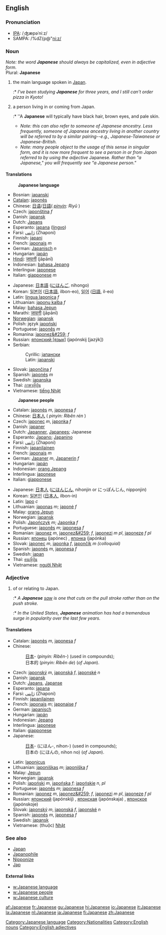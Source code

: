 ==English==
===Pronunciation===
*[[International Phonetic Alphabet|IPA]]: /ˌʤæpəˈniːz/
*SAMPA: /%dZ{p@"ni:z/

===Noun===
''Note: the word '''Japanese''' should always be capitalized, even in adjective form.'' <br>
Plural: '''Japanese'''

# the main language spoken in [[Japan]].
#:* ''I've been studying '''Japanese''' for three years, and I still can't order pizza in Kyoto!'' 
# a person living in or coming from Japan. 
#:* ''A '''Japanese''' will typically have black hair, brown eyes, and pale skin.
#* ''Note: this can also refer to someone of Japanese ancestry. Less frequently, someone of Japanese ancestry living in another country will be referred to by a similar pairing--e.g., Japanese-Taiwanese or Japanese-British.''
#* ''Note: many people object to the usage of this sense in singular form, and it is now more frequent to see a person in or from Japan referred to by using the adjective'' Japanese''.  Rather than "a Japanese," you will frequently see "a Japanese person."''

====Translations====
:'''Japanese language'''
{{top}}
<!--Languages from A to I go here-->
*Bosnian: [[japanski#Bosnian|japanski]] {{m}}
*[[Catalan]]: [[japonès]]
*Chinese: [[日语]]/[[日語]]( ''[[pinyin]]: Rìyǔ'' )
*Czech: [[japonština]] ''f''
*Danish: [[japansk]]
*Dutch: [[Japans]]
*Esperanto: [[japana]] ([[lingvo]])
*Farsi: [[ژاپنی]] (Zhaponi)
*Finnish: [[japani]]
*French: [[japonais]] ''m''
*German: [[Japanisch]] ''n''
*Hungarian: [[japán]]
*[[Hindi]]: [[जापानी]] (jāpānī)
*Indonesian: [[bahasa Jepang]]
*Interlingua: [[japonese]]
*Italian: [[giapponese]] ''m''
{{mid}}
<!--Languages from J to Z go here-->
*Japanese: [[日本語]] ([[にほんご]], nihongo)
*Korean: [[일본어]] ([[日本語]], ilbon-eo), [[일어]] ([[日語]], il-eo)
*Latin: [[lingua Iaponica]] ''f''
*Lithuanian: [[japonų kalba]] ''f''
*Malay: [[bahasa Jepun]]
*Marathi: [[जापानी]] (jāpānī)
*[[Norwegian]]: [[japansk]]
*Polish: język [[japoński]]
*Portuguese: [[japonês]] ''m''
*Romanina: [[japonez&#259;]] ''f''
*Russian: [[японский язык|японский <nowiki>[язык]</nowiki>]] (japónskij <nowiki>[jazýk]</nowiki>) {{m}}
*Serbian:
*:Cyrillic: [[јапански#Serbian|јапански]] {{m}}
*:Latin: [[japanski#Serbian|japanski]] {{m}}
*Slovak: [[japončina]] ''f''
*Spanish: [[japonés]] ''m''
*Swedish: [[japanska]]
*Thai: [[ภาษาญี่ปุ่น]]
*Vietnamese: [[tiếng Nhật]]
{{bottom}}

:'''Japanese people'''
{{top}}
<!--Languages from A to I go here-->
*Catalan: [[japonès]] ''m'', [[japonesa]] ''f''
*Chinese: [[日本人]] ( ''pinyin: Rìběn rén'' )
*Czech: [[japonec]] ''m'', [[japonka]] ''f''
*Danish: [[japaner]]
*Dutch: [[Japanner]], [[Japanees]]; Japanese
*Esperanto: [[Japano]]; [[Japanino]]
*Farsi: [[ژاپنی]] (Zhaponi)
*Finnish: [[japanilainen]]
*French: [[japonais]] ''m''
*German: [[Japaner]] ''m'', [[Japanerin]] ''f''
*Hungarian: [[japán]]
*Indonesian: [[orang Jepang]]
*Interlingua: [[japonese]]
*Italian: [[giapponese]]
{{mid}}
<!--Languages from J to Z go here-->
*Japanese: [[日本人]] ([[にほんじん]], nihonjin or にっぽんじん, nipponjin)
*Korean: [[일본인]] ([[日本人]], ilbon-in)
*Latin: [[Iapo]] ''c''
*Lithuanian: [[japonas]] ''m''; [[japonė]] ''f''
*Malay: [[orang Jepun]]
*Norwegian: [[japansk]]
*Polish: [[Japończyk]] ''m''; [[Japonka]] ''f''
*Portuguese: [[japonês]] ''m''; [[japonesa]] ''f''
*Romanian: [[japonez]] ''m'', [[japonez&#259;]] ''f'', [[japonezi]] ''m pl'', [[japoneze]] ''f pl''
*Russian: [[японец]] (japónec) {{m}}, [[японка]] (japónka) {{f}}
*Slovak: [[japonec]] ''m'', [[japonka]] ''f'', [[japončík]] ''m (colloquial)''
*Spanish: [[japonés]] ''m'', [[japonesa]] ''f''
*Swedish: [[japan]]
*Thai: [[คนญี่ปุ่น]]
*Vietnamese: [[người Nhật]]
{{bottom}}

===Adjective===
# of or relating to Japan.
#:* ''A '''Japanese''' [[saw]] is one that cuts on the pull stroke rather than on the push stroke.''
#:* ''In the United States, '''Japanese''' animation has had a tremendous surge in popularity over the last few years.''

====Translations====
{{top}}
*Catalan: [[japonès]] ''m'', [[japonesa]] ''f''
*Chinese:
*:[[日本]]- (''pinyin: Rìběn-'') (used in compounds); 
*:日本的 (''pinyin: Rìběn de'') (''of Japan'').
*Czech: [[japonský]] ''m'', [[japonská]] ''f'', [[japonské]] ''n''
*Danish: [[japansk]]
*Dutch: [[Japans]], [[Japanse]]
*Esperanto: [[japana]]
*Farsi: [[ژاپنی]] (Zhaponi)
*Finnish: [[japanilainen]]
*French: [[japonais]] ''m''; [[japonaise]] ''f''
*German: [[japanisch]]
*Hungarian: [[japán]]
*Indonesian: [[Jepang]]
*Interlingua: [[japonese]]
*Italian: [[giapponese]]
*Japanese: 
*:[[日本]]- (にほん-, nihon-) (used in compounds); 
*:日本の (にほんの, nihon no) (''of Japan'').
{{mid}}
*Latin: [[Iaponicus]]
*Lithuanian: [[japoniškas]] ''m''; [[japoniška]] ''f''
*Malay: [[Jepun]]
*Norwegian: [[japansk]]
*Polish: [[japoński]] ''m'', [[japońska]] ''f''; [[japońskie]] ''n'', ''pl''
*Portuguese: [[japonês]] ''m''; [[japonesa]] ''f''
*Romanian: [[japonez]] ''m'', [[japonez&#259;]] ''f'', [[japonezi]] ''m pl'', [[japoneze]] ''f pl''
*Russian: [[японский]] (japónskij) {{m}}, [[японская]] (japónskaja) {{f}}, [[японское]] (japónskoje) {{n}}
*Slovak: [[japonský]] ''m'', [[japonská]] ''f'', [[japonské]] ''n''
*Spanish: [[japonés]] ''m'', [[japonesa]] ''f''
*Swedish: [[japansk]]
*Vietnamese: (thuộc) [[Nhật]]
{{bottom}}

=== See also ===
* [[Japan]]
* [[Japanophile]]
* [[Nipponize]]
* [[Jap]]

==== External links====
{{interwiktionary|code=ja}}
* [[w:Japanese language]]
* [[w:Japanese people]]
* [[w:Japanese culture]]

[[Category:Japanese language]]
[[Category:Nationalities]]
[[Category:English nouns]]
[[Category:English adjectives]]

[[af:Japanese]]
[[fr:Japanese]]
[[gu:Japanese]]
[[hi:Japanese]]
[[io:Japanese]]
[[it:Japanese]]
[[la:Japanese]]
[[nl:Japanese]]
[[ja:Japanese]]
[[fi:Japanese]]
[[zh:Japanese]]